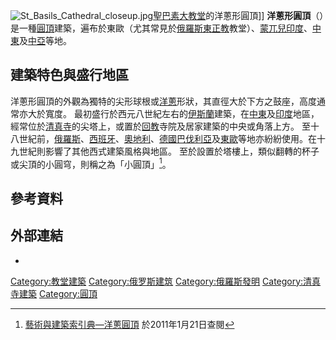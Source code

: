 [[File:St_Basils_Cathedral_closeup.jpg|thumb]][[聖巴素大教堂|聖巴素大教堂]]的洋蔥形圓頂]]
'''洋蔥形圓頂'''（{{lang-ru|луковичная глава|lúkovichnaya glava}}）是一種[[圓頂|圓頂]]建築，遍布於東歐（尤其常見於[[俄羅斯|俄羅斯]][[東正教|東正教]]教堂）、[[蒙兀兒帝國|蒙兀兒印度]]、[[中東|中東]]及[[中亞|中亞]]等地。

== 建築特色與盛行地區 ==
洋蔥形圓頂的外觀為獨特的尖形球根或[[洋蔥|洋蔥]]形狀，其直徑大於下方之鼓座，高度通常亦大於寬度。
最初盛行於西元八世紀左右的[[伊斯蘭|伊斯蘭]]建築，在[[中東|中東]]及[[印度|印度]]地區，經常位於[[清真寺|清真寺]]的尖塔上，或置於[[回教|回教]]寺院及居家建築的中央或角落上方。
至十八世紀前，[[俄羅斯|俄羅斯]]、[[西班牙|西班牙]]、[[奧地利|奧地利]]、[[德國|德國]][[巴伐利亞|巴伐利亞]]及[[東歐|東歐]]等地亦紛紛使用。在十九世紀則影響了其他西式建築風格與地區。
至於設置於塔樓上，類似翻轉的杯子或尖頂的小圓穹，則稱之為「小圓頂」<ref>[http://db1x.sinica.edu.tw/caat/caat_rptcaatc.php?_op=?SUBJECT_ID:300001285 藝術與建築索引典—洋蔥圓頂]{{dead link|date=2018年3月 |bot=InternetArchiveBot |fix-attempted=yes }} 於2011年1月21日查閱</ref>。

== 參考資料 ==
{{reflist}}

== 外部連結 ==
* {{Commons-inline|Onion domes|洋蔥形圓頂}}

{{normdaten}}
{{Arch-stub}}

[[Category:教堂建築|Category:教堂建築]]
[[Category:俄罗斯建筑|Category:俄罗斯建筑]]
[[Category:俄羅斯發明|Category:俄羅斯發明]]
[[Category:清真寺建築|Category:清真寺建築]]
[[Category:圓頂|Category:圓頂]]